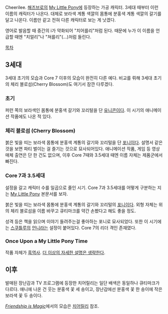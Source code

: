 Cheerilee. [[해즈브로]]의 [[My Little Pony]]에 등장하는 가공 캐릭터. 3세대 때부터 이런 이름의 캐릭터가 나온다. 대체로 보라색 계통 색깔의 몸통에 분홍색 계통 색깔의 갈기를 달고 나온다. 이름만 같고 전혀 다른 캐릭터로 보는 게 낫겠다.

영어로 발음할 때 중간의 i가 약화되어 "치어를리"처럼 된다. 때문에 누가 이 이름을 언급할 때엔 "치얼리"나 "쳐를리"(...)처럼 들린다.

[[목차]]
== 3세대 ==
3세대 초기의 모습과 Core 7 이후의 모습이 완전히 다른 예다. 비교를 뤼해 3세대 초기의 체리 블로섬(Cherry Blossom)도 여기서 잠깐 다루겠다.

=== 초기 ===
퍼런 쪽의 보라색인 몸통에 분홍색 갈기와 꼬리털을 단 [[유니콘]]이다. 이 시기의 애니메이션 작품에도 나온 적 있다.

=== 체리 블로섬 (Cherry Blossom) ===
붉은 빛을 띠는 보라색 몸통에 분홍색 계통의 갈기와 꼬리털을 단 [[포니]]이다. 설명서 같은 것을 보면 파티 벌이는 걸 즐기는 것으로 묘사되어있다. 애니메이션 작품, 게임 등 영상 매체 출연은 단 한 건도 없으며, 이후 Core 7때와 3.5세대 때엔 이름 자체는 제품군에서 빠진다.

=== Core 7과 3.5세대 ===
설정을 갈고 캐릭터 수를 일곱으로 줄인 시기. Core 7과 3.5세대를 어떻게 구분하는 지는 [[My Little Pony]] 본문서를 보자.

붉은 빛을 띠는 보라색 몸통에 분홍색 계통의 갈기와 꼬리털의 [[포니]]이다. 외형 자체는 위의 체리 블로섬을 이름 바꾸고 큐티마크를 약간 손봤다고 해도 좋을 정도.

성격 등은 책을 읽으며 이야기 들려주는걸 좋아하는 포니로 묘사되었다. 또한 이 시기에는 [[스쿠틀루]]의 [[언니]]라는 설정이 붙어있다. Core 7의 리더 격인 존재였다.

=== Once Upon a My Little Pony Time ===
작품 자체가 [[흑역사]]. [[더 이상의 자세한 설명은 생략한다]].

== 이후 ==
발매된 장난감과 TV 프로그램에 등장한 치어릴리는 일단 배색은 동일하나 큐티마크가 다르다. 애니에 나온 건 웃는 분홍색 꽃 세 송이고, 장난감에선 분홍색 꽃 한 송이에 작은 보라색 꽃 두 송이다.

''[[My Little Pony: Friendship is Magic|]]''에서의 모습은 [[치어릴리]] 참조.
